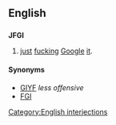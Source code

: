 ==English==

==={{abbreviation}}===
'''JFGI'''

# {{internet}} [[just]] [[fuck]]ing [[Google]] [[it]].

====Synonyms====
* [[GIYF]] ''less offensive''
* [[FGI]]

[[Category:English interjections]]